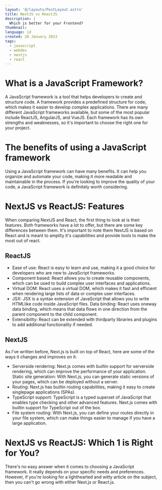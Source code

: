 ```yaml
---
layout: '@/layouts/PostLayout.astro'
title: NextJS vs ReactJS
description: |
  Which is better for your Frontend?
thumbnail: 
language: id
created: 28 January 2023
tags:
  - javascript
  - webdev
  - nextjs
  - react
---
```


# What is a JavaScript Framework?

A JavaScript framework is a tool that helps developers to create and structure code. A framework provides a predefined structure for code, which makes it easier to develop complex applications.
There are many different JavaScript frameworks available, but some of the most popular include ReactJS, AngularJS, and VueJS. Each framework has its own strengths and weaknesses, so it's important to choose the right one for your project.

# The benefits of using a JavaScript framework

Using a JavaScript framework can have many benefits. It can help you organize and automate your code, making it more readable and maintainable in the process. If you're looking to improve the quality of your code, a JavaScript framework is definitely worth considering.

# NextJS vs ReactJS: Features

When comparing NextJS and React, the first thing to look at is their features. Both frameworks have a lot to offer, but there are some key differences between them.
It's important to note them NextJS is based on React and is meant to amplity it's capabilities and provide tools to make the most out of react.

## ReactJS
- Ease of use: React is easy to learn and use, making it a good choice for developers who are new to JavaScript frameworks.
- Component based: React allows you to create reusable components, which can be used to build complex user interfaces and applications.
- Virtual DOM: React uses a virtual DOM, which makes it fast and efficient when rendering large lists of data or complex user interfaces.
- JSX: JSX is a syntax extension of JavaScript that allows you to write HTMLlike code inside JavaScript files. Data binding: React uses oneway data binding, which means that data flows in one direction from the parent component to the child component.
- Extensibility: React can be extended with thirdparty libraries and plugins to add additional functionality if needed.

## NextJS
As I've written before, Next.js is built on top of React, here are some of the ways it changes and improves on it:
- Serverside rendering: Next.js comes with builtin support for serverside rendering, which can improve the performance of your application. Static site generation: With Next.js, you can generate static versions of your pages, which can be deployed without a server.
- Routing: Next.js has builtin routing capabilities, making it easy to create singlepage applications (SPAs).
- TypeScript support: TypeScript is a typed superset of JavaScript that enables type checking and other advanced features. Next.js comes with builtin support for TypeScript out of the box.
- File system routing: With Next.js, you can define your routes directly in your file system, which can make things easier to manage if you have a large application.

# NextJS vs ReactJS: Which 1 is Right for You?

There's no easy answer when it comes to choosing a JavaScript framework. It really depends on your specific needs and preferences. However, if you're looking for a lighthearted and witty article on the subject, then you can't go wrong with either Next.js or React.js.